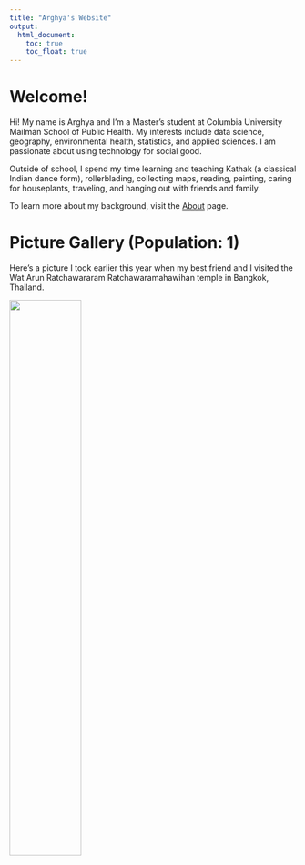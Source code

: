 ```yaml
---
title: "Arghya's Website"
output: 
  html_document:
    toc: true
    toc_float: true
---
```


# Welcome!

Hi! My name is Arghya and I'm a Master's student at Columbia University Mailman School of Public Health. My interests include data science, geography, environmental health, statistics, and applied sciences. I am passionate about using technology for social good.

Outside of school, I spend my time learning and teaching Kathak (a classical Indian dance form), rollerblading,
collecting maps, reading, painting, caring for houseplants, traveling, and hanging out with friends and family.

To learn more about my background, visit the [About](about.html) page.

# Picture Gallery (Population: 1)

Here's a picture I took earlier this year when my best friend and I visited the Wat Arun Ratchawararam Ratchawaramahawihan temple in Bangkok, Thailand.

<img src="images/wat_arun.jpeg" style="width:50%">

